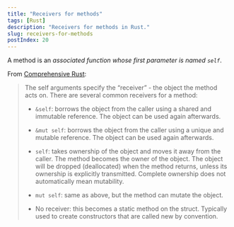 ```yaml
---
title: "Receivers for methods"
tags: [Rust]
description: "Receivers for methods in Rust."
slug: receivers-for-methods
postIndex: 20
---
```


A method is an _associated function whose first parameter is named `self`_.

From [Comprehensive Rust](https://google.github.io/comprehensive-rust/methods-and-traits/methods.html):

> The self arguments specify the “receiver” - the object the method acts on. There are several common receivers for a method:
> 
> - `&self`: borrows the object from the caller using a shared and immutable reference. The object can be used again afterwards.
>
> - `&mut self`: borrows the object from the caller using a unique and mutable reference. The object can be used again afterwards.
>
> - `self`: takes ownership of the object and moves it away from the caller. The method becomes the owner of the object. The object will be dropped (deallocated) when the method returns, unless its ownership is explicitly transmitted. Complete ownership does not automatically mean mutability.
>
> - `mut self`: same as above, but the method can mutate the object.
>
> - No receiver: this becomes a static method on the struct. Typically used to create constructors that are called new by convention.
